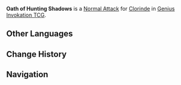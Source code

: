 {{About|the Character Card Skill for [[Genius Invokation TCG]]|the Playable Character Talent|Oath of Hunting Shadows}}
{{Genius Invokation TCG Skill Infobox
|title      = Oath of Hunting Shadows
|image      = Oath of Hunting Shadows Character Card Skill.png
|type       = Normal Attack
|character  = Clorinde
|element    = Electro
|matching   = 1
|unaligned  = 2
|effect     = Deals 1 {{Color|Physical DMG}}. If this character has '''Night Vigil''' attached, this Skill costs 1 less '''Unaligned Element'''.
|order      = 1
}}
'''Oath of Hunting Shadows''' is a [[Character Card Normal Attack|Normal Attack]] for [[Clorinde (Character Card)|Clorinde]] in [[Genius Invokation TCG]].

==Other Languages==
{{Other Languages|Transclude=Oath of Hunting Shadows}}

==Change History==
{{Change History|5.3}}

==Navigation==
{{Genius Invokation TCG Skill Navbox|Clorinde}}